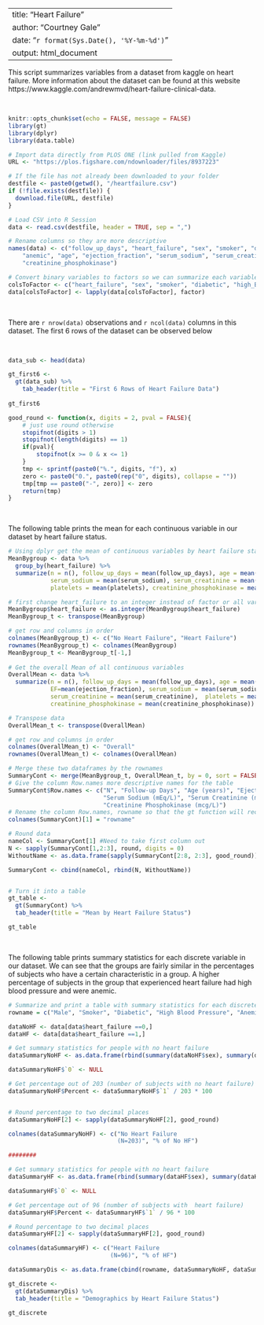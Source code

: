 
---
title: "Heart Failure"
author: "Courtney Gale"
date: "`r format(Sys.Date(), '%Y-%m-%d')`"
output: html_document
---

This script summarizes variables from a dataset from kaggle on heart failure. More information about the dataset can be found at this website https://www.kaggle.com/andrewmvd/heart-failure-clinical-data. 

$~$


```r
knitr::opts_chunk$set(echo = FALSE, message = FALSE)
library(gt)
library(dplyr)
library(data.table)
```

```r
# Import data directly from PLOS ONE (link pulled from Kaggle)
URL <- "https://plos.figshare.com/ndownloader/files/8937223"

# If the file has not already been downloaded to your folder
destfile <- paste0(getwd(), "/heartfailure.csv")
if (!file.exists(destfile)) {
  download.file(URL, destfile)
}

# Load CSV into R Session
data <- read.csv(destfile, header = TRUE, sep = ",")
```

```r
# Rename columns so they are more descriptive
names(data) <- c("follow_up_days", "heart_failure", "sex", "smoker", "diabetic", "high_BP", 
	"anemic", "age", "ejection_fraction", "serum_sodium", "serum_creatinine", "platelets", 
	"creatinine_phosphokinase")

# Convert binary variables to factors so we can summarize each variable correctly
colsToFactor <- c("heart_failure", "sex", "smoker", "diabetic", "high_BP", "anemic")
data[colsToFactor] <- lapply(data[colsToFactor], factor)

```

$~$

There are `r nrow(data)` observations and `r ncol(data)` columns in this dataset.
The first 6 rows of the dataset can be observed below

$~$

```r
data_sub <- head(data)

gt_first6 <-
  gt(data_sub) %>%
    tab_header(title = "First 6 Rows of Heart Failure Data")
  
gt_first6
```

```r
good_round <- function(x, digits = 2, pval = FALSE){
    # just use round otherwise
    stopifnot(digits > 1)
    stopifnot(length(digits) == 1)
    if(pval){
        stopifnot(x >= 0 & x <= 1)
    }
    tmp <- sprintf(paste0("%.", digits, "f"), x)
    zero <- paste0("0.", paste0(rep("0", digits), collapse = ""))
    tmp[tmp == paste0("-", zero)] <- zero
    return(tmp)
}
```

$~$

The following table prints the mean for each continuous variable in our dataset by heart failure status.

```r
# Using dplyr get the mean of continuous variables by heart failure status
MeanBygroup <- data %>%
  group_by(heart_failure) %>%
  summarize(n = n(), follow_up_days = mean(follow_up_days), age = mean(age), EF =mean(ejection_fraction), 
            serum_sodium = mean(serum_sodium), serum_creatinine = mean(serum_creatinine), 
            platelets = mean(platelets), creatinine_phosphokinase = mean(creatinine_phosphokinase)) 

# first change heart_failure to an integer instead of factor or all variables will become factors after transposing
MeanBygroup$heart_failure <- as.integer(MeanBygroup$heart_failure)
MeanBygroup_t <- transpose(MeanBygroup)

# get row and columns in order
colnames(MeanBygroup_t) <- c("No Heart Failure", "Heart Failure")
rownames(MeanBygroup_t) <- colnames(MeanBygroup)
MeanBygroup_t <- MeanBygroup_t[-1,]
  
# Get the overall Mean of all continuous variables
OverallMean <- data %>%
  summarize(n = n(), follow_up_days = mean(follow_up_days), age = mean(age),
            EF=mean(ejection_fraction), serum_sodium = mean(serum_sodium),
            serum_creatinine = mean(serum_creatinine),  platelets = mean(platelets),
            creatinine_phosphokinase = mean(creatinine_phosphokinase))

# Transpose data
OverallMean_t <- transpose(OverallMean)

# get row and columns in order
colnames(OverallMean_t) <- "Overall"
rownames(OverallMean_t) <- colnames(OverallMean)

# Merge these two dataframes by the rownames
SummaryCont <- merge(MeanBygroup_t, OverallMean_t, by = 0, sort = FALSE)
# Give the column Row.names more descriptive names for the table
SummaryCont$Row.names <- c("N", "Follow-up Days", "Age (years)", "Ejection Fraction (%)",
                           "Serum Sodium (mEq/L)", "Serum Creatinine (mg/dL)", "Platelets (kiloplatelets/mL)",
                           "Creatinine Phosphokinase (mcg/L)")
# Rename the column Row.names, rowname so that the gt function will recognize it
colnames(SummaryCont)[1] = "rowname"

# Round data 
nameCol <- SummaryCont[1] #Need to take first column out
N <- sapply(SummaryCont[1,2:3], round, digits = 0)
WithoutName <- as.data.frame(sapply(SummaryCont[2:8, 2:3], good_round)) #Round

SummaryCont <- cbind(nameCol, rbind(N, WithoutName))


# Turn it into a table
gt_table <- 
  gt(SummaryCont) %>%
  tab_header(title = "Mean by Heart Failure Status")

gt_table
```




$~$

The following table prints summary statistics for each discrete variable in our dataset. We can see that the groups are fairly similar in the percentages of subjects who have a certain characteristic in a group. A higher percentage of subjects in the group that experienced heart failure had high blood pressure and were anemic. 

```r
# Summarize and print a table with summary statistics for each discrete variable
rowname = c("Male", "Smoker", "Diabetic", "High Blood Pressure", "Anemic")

dataNoHF <- data[data$heart_failure ==0,]
dataHF <- data[data$heart_failure ==1,]

# Get summary statistics for people with no heart failure
dataSummaryNoHF <- as.data.frame(rbind(summary(dataNoHF$sex), summary(dataNoHF$smoker), summary(dataNoHF$diabetic), summary(dataNoHF$high_BP), summary(dataNoHF$anemic)))

dataSummaryNoHF$`0` <- NULL

# Get percentage out of 203 (number of subjects with no heart failure)
dataSummaryNoHF$Percent <- dataSummaryNoHF$`1` / 203 * 100


# Round percentage to two decimal places
dataSummaryNoHF[2] <- sapply(dataSummaryNoHF[2], good_round)

colnames(dataSummaryNoHF) <- c("No Heart Failure 
                               (N=203)", "% of No HF")

########

# Get summary statistics for people with no heart failure
dataSummaryHF <- as.data.frame(rbind(summary(dataHF$sex), summary(dataHF$smoker), summary(dataHF$diabetic), summary(dataHF$high_BP), summary(dataHF$anemic)))

dataSummaryHF$`0` <- NULL

# Get percentage out of 96 (number of subjects with  heart failure)
dataSummaryHF$Percent <- dataSummaryHF$`1` / 96 * 100

# Round percentage to two decimal places
dataSummaryHF[2] <- sapply(dataSummaryHF[2], good_round)

colnames(dataSummaryHF) <- c("Heart Failure
                             (N=96)", "% of HF")

dataSummaryDis <- as.data.frame(cbind(rowname, dataSummaryNoHF, dataSummaryHF))

gt_discrete <- 
  gt(dataSummaryDis) %>%
  tab_header(title = "Demographics by Heart Failure Status")

gt_discrete
```
 
 $~$

<!-- 
	Names of Classmates in Breakout Room on 9/17/20
	where 0 = not present/did not say anything, 1 = present
	Weijia Qian - 1 
	Wenlu Ye - 1
	Ziyin Tang - 1
-->
